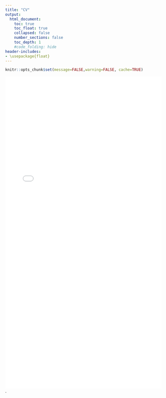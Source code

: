 ```yaml
---
title: "CV"
output:
  html_document:
    toc: true
    toc_float: true
    collapsed: false
    number_sections: false
    toc_depth: 1
    #code_folding: hide
header-includes:
- \usepackage{float}
---
```


```r
knitr::opts_chunk$set(message=FALSE,warning=FALSE, cache=TRUE)
```

![](images/SpositoCV.pdf){width=100% height=1000}.
